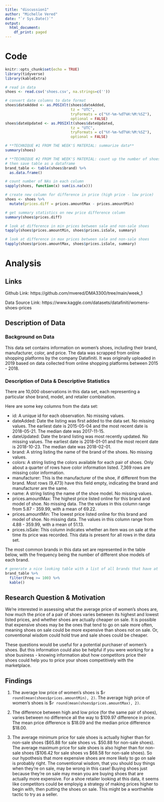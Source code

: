 ```yaml
---
title: "discussion1"
author: "Michelle Vered"
date: "`r Sys.Date()`"
output:
  html_document:
    df_print: paged
---
```


# Code

```r
knitr::opts_chunk$set(echo = TRUE)
library(tidyverse)
library(kableExtra)
```

```r
# read in data
shoes <- read.csv('shoes.csv', na.strings=c(''))

# convert date columns to date format
shoes$dateAdded <- as.POSIXlt(shoes$dateAdded, 
                              tz = "UTC", 
                              tryFormats = c("%Y-%m-%dT%H:%M:%SZ"), 
                              optional = FALSE)
shoes$dateUpdated <- as.POSIXlt(shoes$dateUpdated, 
                              tz = "UTC", 
                              tryFormats = c("%Y-%m-%dT%H:%M:%SZ"), 
                              optional = FALSE)

# **TECHNIQUE #1 FROM THE WEEK'S MATERIAL: summarize data**
summary(shoes)

# **TECHNIQUE #2 FROM THE WEEK'S MATERIAL: count up the number of shoes per brand**
# then save table as a dataframe
brand_table <- table(shoes$brand) %>%
  as.data.frame()

# count number of NAs in each column
sapply(shoes, function(x) sum(is.na(x)))
```


```r
# create new column for difference in price (high price - low price)
shoes <- shoes %>%
  mutate(prices.diff = prices.amountMax - prices.amountMin)

# get summary statistics on new price difference column
summary(shoes$prices.diff)
```

```r
# look at difference in min prices between sale and non-sale shoes
tapply(shoes$prices.amountMin, shoes$prices.isSale, summary)
```

```r
# look at difference in max prices between sale and non-sale shoes
tapply(shoes$prices.amountMax, shoes$prices.isSale, summary)
```


# Analysis

## Links

Github Link: https://github.com/mvered/DMA3300/tree/main/week_1

Data Source Link: https://www.kaggle.com/datasets/datafiniti/womens-shoes-prices

## Description of Data

### Background on Data

This data set contains information on women's shoes, including their brand, manufacturer, color, and price. The data was scrapped from online shopping platforms by the company Datafiniti. It was originally uploaded in 2019 based on data collected from online shopping platforms between 2015 - 2018. 

### Description of Data & Descriptive Statistics

There are 10,000 observations in this data set, each representing a particular shoe brand, model, and retailer combination. 

Here are some key columns from the data set:
<ul>
<li> id: A unique id for each observation. No missing values. </li>
<li> dateAdded: Date the listing was first added to the data set. No missing values. The earliest date is 2015-05-04 and the most recent date is 2018-05-21. The median date was 2017-11-15. </li>
<li> dateUpdated: Date the brand listing was most recently updated. No missing values. The earliest date is 2018-01-01 and the most recent date is 2018-10-23. The median date was 2018-02-01. </li>
<li> brand: A string listing the name of the brand of the shoes. No missing values. </li>
<li> colors: A string listing the colors available for each pair of shoes. Only about a quarter of rows have color information listed. 7,369 rows are missing color information. </li>
<li> manufacturer: This is the manufacturer of the shoe, if different from the brand. Most rows (9,473) have this field empty, indicating the brand and manufacturer are the same.  </li>
<li> name: A string listing the name of the shoe model. No missing values. </li>
<li> prices.amountMax: The highest price listed online for this brand and model of shoe. No missing data. The the values in this column range from 5.87 - 359.99, with a mean of 69.22. </li>
<li> prices.amountMin: The lowest price listed online for this brand and model of shoe. No missing data. The values in this column range from 4.88 - 359.99, with a mean of 51.13.  </li>
<li> prices.isSale: This column indicates whether an item was on sale at the time its price was recorded. This data is present for all rows in the data set. </li>
</ul>

The most common brands in this data set are represented in the table below, with the frequency being the number of different shoe models of each brand. 

```r

# generate a nice looking table with a list of all brands that have at least 100 pairs of shoes in the data set
brand_table %>%
  filter(Freq >= 100) %>%
  kable()

```


## Research Question & Motivation

We're interested in assessing what the average price of women's shoes are, how much the price of a pair of shoes varies between its highest and lowest listed prices, and whether shoes are actually cheaper on sale. It is possible that expensive shoes may be the ones that tend to go on sale more often, meaning shoes on sale could be more expensive than shoes not on sale. Or, conventional wisdom could hold true and sale shoes could be cheaper.

These questions would be useful for a potential purchaser of women's shoes. But this information could also be helpful if you were working for a shoe business - knowing information abut how competitors price their shoes could help you to price your shoes competitively with the marketplace.


## Findings

1. The average low price of women's shoes is \$`r round(mean(shoes$prices.amountMin), 2)`. The average high price of women's shoes is \$`r round(mean(shoes$prices.amountMax), 2)`. 

2. The difference between high and low price (for the same pair of shoes), varies between no difference all the way to \$109.97 difference in price. The mean price difference is \$18.09 and the median price difference \$18.00.

3. The average minimum price for sale shoes is actually higher than for non-sale shoes (\$65.88 for sale shoes vs. \$50.88 for non-sale shoes). The average maximum price for sale shoes is also higher than for non-sale shoes (\$106.42 for sale shoes vs \$68.58 for non-sale shoes). So our hypothesis that more expensive shoes are more likely to go on sale is probably right. The conventional wisdom, that you should buy things when they're on sale, may be wrong in this case! Buying shoes just because they're on sale may mean you are buying shoes that are actually more expensive. For a shoe retailer looking at this data, it seems like competitors could be employig a strategy of making prices higher to begin with, then putting the shoes on sale. This might be a worthwhile tactic to try as a seller. 



